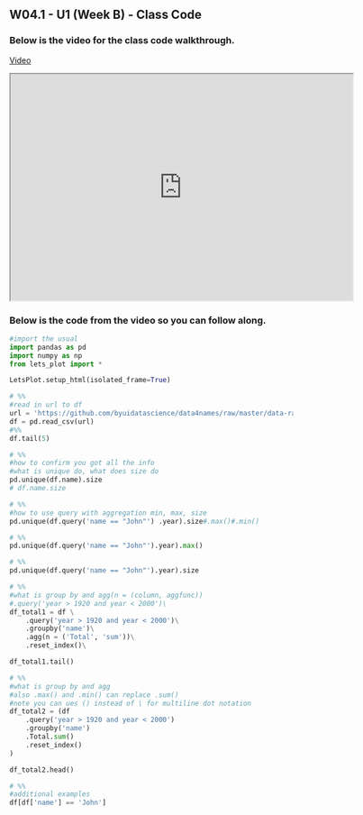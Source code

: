 ## W04.1 - U1 (Week B) - Class Code

### Below is the video for the class code walkthrough.
[Video](https://cdnapisec.kaltura.com/p/1157612/sp/115761200/embedIframeJs/uiconf_id/41338032/partner_id/1157612?iframeembed=true&amp;playerId=kaltura_player&amp;entry_id=1_i9t68eq4&amp;flashvars[localizationCode]=en&amp;flashvars[sideBarContainer.plugin]=true&amp;flashvars[sideBarContainer.position]=left&amp;flashvars[sideBarContainer.clickToClose]=true&amp;flashvars[chapters.plugin]=true&amp;flashvars[chapters.layout]=vertical&amp;flashvars[chapters.thumbnailRotator]=false&amp;flashvars[streamSelector.plugin]=true&amp;flashvars[EmbedPlayer.SpinnerTarget]=videoHolder&amp;flashvars[dualScreen.plugin]=true&amp;flashvars[Kaltura.addCrossoriginToIframe]=true&amp;&amp;wid=1_7kw453l)


```{=html}
<iframe id="kaltura_player" title="W03.2 - Class Code" src="https://cdnapisec.kaltura.com/p/1157612/sp/115761200/embedIframeJs/uiconf_id/41338032/partner_id/1157612?iframeembed=true&amp;playerId=kaltura_player&amp;entry_id=1_i9t68eq4&amp;flashvars[localizationCode]=en&amp;flashvars[sideBarContainer.plugin]=true&amp;flashvars[sideBarContainer.position]=left&amp;flashvars[sideBarContainer.clickToClose]=true&amp;flashvars[chapters.plugin]=true&amp;flashvars[chapters.layout]=vertical&amp;flashvars[chapters.thumbnailRotator]=false&amp;flashvars[streamSelector.plugin]=true&amp;flashvars[EmbedPlayer.SpinnerTarget]=videoHolder&amp;flashvars[dualScreen.plugin]=true&amp;flashvars[Kaltura.addCrossoriginToIframe]=true&amp;&amp;wid=1_7kw453lm" width="608" height="402" sandbox="allow-downloads allow-forms allow-same-origin allow-scripts allow-top-navigation allow-pointer-lock allow-popups allow-modals allow-orientation-lock allow-popups-to-escape-sandbox allow-presentation allow-top-navigation-by-user-activation" allowfullscreen="allowfullscreen" webkitallowfullscreen="webkitallowfullscreen" mozallowfullscreen="mozallowfullscreen" allow="autoplay *; fullscreen *; encrypted-media *"></iframe>
```

### Below is the code from the video so you can follow along.

```python
#import the usual
import pandas as pd 
import numpy as np
from lets_plot import *

LetsPlot.setup_html(isolated_frame=True)
```

```python
# %%
#read in url to df
url = 'https://github.com/byuidatascience/data4names/raw/master/data-raw/names_year/names_year.csv'
df = pd.read_csv(url)
#%%
df.tail(5)
```

```python
# %%
#how to confirm you got all the info 
#what is unique do, what does size do
pd.unique(df.name).size
# df.name.size
```

```python
# %%
#how to use query with aggregation min, max, size
pd.unique(df.query('name == "John"') .year).size#.max()#.min()
```

```python
# %%
pd.unique(df.query('name == "John"').year).max()
```

```python
# %%
pd.unique(df.query('name == "John"').year).size
```

```python
# %%
#what is group by and agg(n = (column, aggfunc))
#.query('year > 1920 and year < 2000')\
df_total1 = df \
    .query('year > 1920 and year < 2000')\
    .groupby('name')\
    .agg(n = ('Total', 'sum'))\
    .reset_index()\

df_total1.tail()
```

```python
# %%
#what is group by and agg
#also .max() and .min() can replace .sum()
#note you can ues () instead of \ for multiline dot notation
df_total2 = (df
    .query('year > 1920 and year < 2000')
    .groupby('name')
    .Total.sum()
    .reset_index()
)

df_total2.head()
```

```python
# %%
#additional examples 
df[df['name'] == 'John']

```